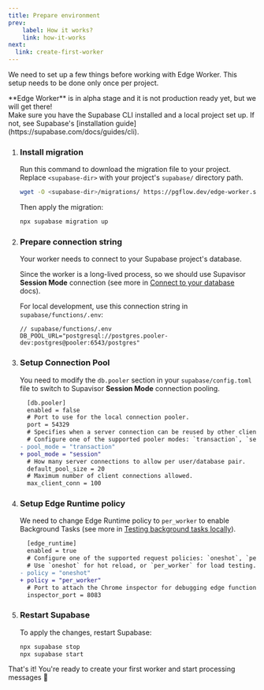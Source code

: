 ```yaml
---
title: Prepare environment
prev:
    label: How it works?
    link: how-it-works
next:
  link: create-first-worker
---
```



We need to set up a few things before working with Edge Worker.
This setup needs to be done only once per project.

<Aside type="danger" title="Not production ready!">
**Edge Worker** is in alpha stage and it is not production ready yet,
but we will get there!
</Aside>

<Aside type="caution" title="Prerequisites">
Make sure you have the Supabase CLI installed and a local project set up.
If not, see Supabase's [installation guide](https://supabase.com/docs/guides/cli).
</Aside>

<Steps>

1. ### Install migration

    Run this command to download the migration file to your project.
    Replace `<supabase-dir>` with your project's `supabase/` directory path.

    ```bash
    wget -O <supabase-dir>/migrations/ https://pgflow.dev/edge-worker.sql
    ```

    Then apply the migration:

    ```bash
    npx supabase migration up
    ```

1. ### Prepare connection string

    Your worker needs to connect to your Supabase project's database.

    Since the worker is a long-lived process, so we should use Supavisor **Session Mode** connection
    (see more in [Connect to your database](https://supabase.com/docs/guides/database/connecting-to-postgres#more-about-connection-pooling) docs).

    For local development, use this connection string in `supabase/functions/.env`:

    ```shell
    // supabase/functions/.env
    DB_POOL_URL="postgresql://postgres.pooler-dev:postgres@pooler:6543/postgres"
    ```

1. ### Setup Connection Pool

    You need to modify the `db.pooler` section in your `supabase/config.toml` file
    to switch to Supavisor **Session Mode** connection pooling.

    ```diff lang="toml"
      [db.pooler]
      enabled = false
      # Port to use for the local connection pooler.
      port = 54329
      # Specifies when a server connection can be reused by other clients.
      # Configure one of the supported pooler modes: `transaction`, `session`.
    - pool_mode = "transaction"
    + pool_mode = "session"
      # How many server connections to allow per user/database pair.
      default_pool_size = 20
      # Maximum number of client connections allowed.
      max_client_conn = 100
    ```

1. ### Setup Edge Runtime policy

    We need to change Edge Runtime policy to `per_worker` to enable
    Background Tasks (see more in [Testing background tasks locally](https://supabase.com/docs/guides/functions/background-tasks#testing-background-tasks-locally)).

   ```diff lang="toml"
     [edge_runtime]
     enabled = true
     # Configure one of the supported request policies: `oneshot`, `per_worker`.
     # Use `oneshot` for hot reload, or `per_worker` for load testing.
   - policy = "oneshot"
   + policy = "per_worker"
     # Port to attach the Chrome inspector for debugging edge functions.
     inspector_port = 8083
   ```

1. ### Restart Supabase

    To apply the changes, restart Supabase:

    ```bash
    npx supabase stop
    npx supabase start
    ```

</Steps>

That's it! You're ready to create your first worker and start processing messages 🥳
